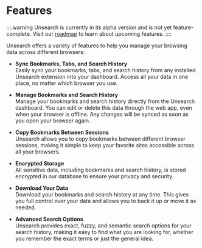 # Features

::::warning
Unsearch is currently in its alpha version and is not yet feature-complete. Visit our [roadmap](https://unsearch.app/roadmap) to learn about upcoming features.
::::

Unsearch offers a variety of features to help you manage your browsing data across different browsers:

- **Sync Bookmarks, Tabs, and Search History**  
  Easily sync your bookmarks, tabs, and search history from any installed Unsearch extension into your dashboard. Access all your data in one place,
  no matter which browser you use.

- **Manage Bookmarks and Search History**  
  Manage your bookmarks and search history directly from the Unsearch dashboard. You can edit or delete this data through the web app, even when your
  browser is offline. Any changes will be synced as soon as you open your browser again.

- **Copy Bookmarks Between Sessions**  
  Unsearch allows you to copy bookmarks between different browser sessions, making it simple to keep your favorite sites accessible across all your
  browsers.

- **Encrypted Storage**  
  All sensitive data, including bookmarks and search history, is stored encrypted in our database to ensure your privacy and security.

- **Download Your Data**  
  Download your bookmarks and search history at any time. This gives you full control over your data and allows you to back it up or move it as
  needed.

- **Advanced Search Options**  
  Unsearch provides exact, fuzzy, and semantic search options for your search history, making it easy to find what you are looking for, whether you
  remember the exact terms or just the general idea.
